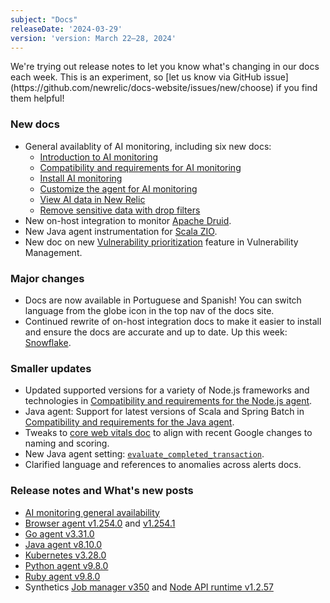 ```yaml
---
subject: "Docs"
releaseDate: '2024-03-29'
version: 'version: March 22–28, 2024'
---
```


<Callout variant="important">
We're trying out release notes to let you know what's changing in our docs each week. This is an experiment, so [let us know via GitHub issue](https://github.com/newrelic/docs-website/issues/new/choose) if you find them helpful!
</Callout>

### New docs

* General availablity of AI monitoring, including six new docs:
    * [Introduction to AI monitoring](/docs/ai-monitoring/intro-to-ai-monitoring/)
    * [Compatibility and requirements for AI monitoring](/docs/ai-monitoring/compatibility-requirements-ai-monitoring/)
    * [Install AI monitoring](/install/ai-monitoring/)
    * [Customize the agent for AI monitoring](/docs/ai-monitoring/customize-agent-ai-monitoring/)
    * [View AI data in New Relic](/docs/ai-monitoring/view-ai-data/)
    * [Remove sensitive data with drop filters](/docs/ai-monitoring/drop-sensitive-data/)
* New on-host integration to monitor [Apache Druid](/docs/infrastructure/host-integrations/host-integrations-list/apache-druid-integration/).
* New Java agent instrumentation for [Scala ZIO](/docs/apm/agents/java-agent/frameworks/scala-zio/).
* New doc on new [Vulnerability prioritization](/docs/vulnerability-management/understanding-prioritization/) feature in Vulnerability Management.

### Major changes

* Docs are now available in Portuguese and Spanish! You can switch language from the globe icon in the top nav of the docs site. 
* Continued rewrite of on-host integration docs to make it easier to install and ensure the docs are accurate and up to date. Up this week: [Snowflake](/docs/infrastructure/host-integrations/host-integrations-list/snowflake-integration/).

### Smaller updates

* Updated supported versions for a variety of Node.js frameworks and technologies in [Compatibility and requirements for the Node.js agent](/docs/apm/agents/nodejs-agent/getting-started/compatibility-requirements-nodejs-agent/).
* Java agent: Support for latest versions of Scala and Spring Batch in [Compatibility and requirements for the Java agent](/docs/apm/agents/java-agent/getting-started/compatibility-requirements-java-agent/).
* Tweaks to [core web vitals doc](/docs/tutorial-improve-site-performance/guide-to-monitoring-core-web-vitals/) to align with recent Google changes to naming and scoring.
* New Java agent setting: [`evaluate_completed_transaction`](/docs/apm/agents/java-agent/configuration/java-agent-configuration-config-file/#cfg-evaluate_completed_transaction).
* Clarified language and references to anomalies across alerts docs.

### Release notes and What's new posts

* [AI monitoring general availability](/whats-new/2024/03/whats-new-03-28-aimonitoringga/)
* [Browser agent v1.254.0](/docs/release-notes/new-relic-browser-release-notes/browser-agent-release-notes/browser-agent-v1.254.0/) and [v1.254.1](/docs/release-notes/new-relic-browser-release-notes/browser-agent-release-notes/browser-agent-v1.254.1/)
* [Go agent v3.31.0](/docs/release-notes/agent-release-notes/go-release-notes/go-agent-3-31-0/)
* [Java agent v8.10.0](/docs/release-notes/agent-release-notes/java-release-notes/java-agent-8100/)
* [Kubernetes v3.28.0](/docs/release-notes/infrastructure-release-notes/kubernetes-integration-release-notes/kubernetes-integration-3-28-0/)
* [Python agent v9.8.0](/docs/release-notes/agent-release-notes/python-release-notes/python-agent-90800/)
* [Ruby agent v9.8.0](/docs/release-notes/agent-release-notes/ruby-release-notes/ruby-agent-9-8-0/)
* Synthetics [Job manager v350](/docs/release-notes/synthetics-release-notes/job-manager-release-notes/job-manager-release-350/) and [Node API runtime v1.2.57](/docs/release-notes/synthetics-release-notes/node-api-runtime-release-notes/node-api-runtime-1.2.57/)